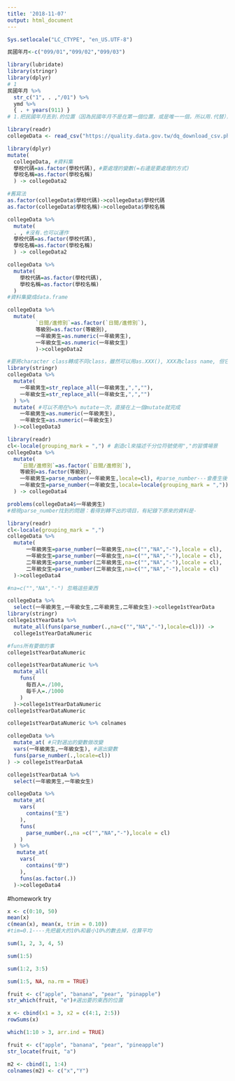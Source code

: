 ```yaml
---
title: '2018-11-07'
output: html_document
---
```


```r
Sys.setlocale("LC_CTYPE", "en_US.UTF-8")
```

```r
民國年月<-c("099/01","099/02","099/03")

library(lubridate)
library(stringr)
library(dplyr)
# 1
民國年月 %>%     
  str_c("1", . ,"/01") %>%
  ymd %>%
  { . + years(911) }
# 1.把民國年月丟到.的位置（因為民國年月不是在第一個位置，或是唯一一個，所以用.代替），可以不用暫存，又被丟到下一行執行程式；2.%>%---是把上一個程式結果直接丟到一行的程式；3.如果要往下丟的步驟不是函數，則用{.}把運算式子括起來，並以.代替上一行的答案。
```

```r
library(readr)
collegeData <- read_csv("https://quality.data.gov.tw/dq_download_csv.php?nid=6231&md5_url=dda8fca407131483c1d8cbf3d61cf793")
```
```r
library(dplyr)
mutate(
  collegeData, #資料集
  學校代碼=as.factor(學校代碼), #要處理的變數(=右邊是要處理的方式)
  學校名稱=as.factor(學校名稱)
  ) -> collegeData2
```

```r
#舊寫法
as.factor(collegeData$學校代碼)->collegeData$學校代碼
as.factor(collegeData$學校名稱)->collegeData$學校名稱
```

```r
collegeData %>%
  mutate(
  . , #沒有.也可以運作
  學校代碼=as.factor(學校代碼),
  學校名稱=as.factor(學校名稱)
  ) -> collegeData2
```
```r
collegeData %>%
  mutate(
    學校代碼=as.factor(學校代碼),
    學校名稱=as.factor(學校名稱)
  )
#資料集變成data.frame
```

```r
collegeData %>%
  mutate(
         `日間∕進修別`=as.factor(`日間∕進修別`),
         等級別=as.factor(等級別),
         一年級男生=as.numeric(一年級男生),
         一年級女生=as.numeric(一年級女生)
         )->collegeData2
```
```r
#要將character class轉成不同class，雖然可以用as.XXX(), XXX為class name, 但它有時會判斷失敗，而把該筆資料轉成NA。（因為有， 所以辨別不出數字）
library(stringr)
collegeData %>%
  mutate(
    一年級男生=str_replace_all(一年級男生,",",""),
    一年級女生=str_replace_all(一年級女生,",","")
  ) %>%
  mutate( #可以不用在%>% mutate一次，直接在上一個mutate就完成
    一年級男生=as.numeric(一年級男生),
    一年級女生=as.numeric(一年級女生)
  )->collegeData3
```

```r
library(readr)
cl<-locale(grouping_mark = ",") # 創造cl來描述千分位符號使用","的習慣場景
collegeData %>% 
  mutate(
    `日間∕進修別`=as.factor(`日間∕進修別`),
    等級別=as.factor(等級別),
    一年級男生=parse_number(一年級男生,locale=cl), #parse_number---會產生後面有problem的紀錄
    一年級女生=parse_number(一年級女生,locale=locale(grouping_mark = ","))
  ) -> collegeData4
```

```r
problems(collegeData4$一年級男生)
#檢視parse_number找到的問題：看得到轉不出的項目，有紀錄下原來的資料是-
```


```r
library(readr)
cl<-locale(grouping_mark = ",")
collegeData %>%
  mutate(
      一年級男生=parse_number(一年級男生,na=c("","NA","-"),locale = cl),
      一年級女生=parse_number(一年級女生,na=c("","NA","-"),locale = cl),
      二年級男生=parse_number(二年級男生,na=c("","NA","-"),locale = cl),
      二年級女生=parse_number(二年級女生,na=c("","NA","-"),locale = cl)
  )->collegeData4

#na=c("","NA","-") 忽略這些東西
```

```r
collegeData %>%
  select(一年級男生,一年級女生,二年級男生,二年級女生)->college1stYearData
library(stringr)
college1stYearData %>%
  mutate_all(funs(parse_number(.,na=c("","NA","-"),locale=cl))) ->
  college1stYearDataNumeric

#funs所有要做的事
college1stYearDataNumeric
```
```r
college1stYearDataNumeric %>%
  mutate_all(
    funs(
      每百人=./100,
      每千人=./1000
    )
  )->college1stYearDataNumeric
college1stYearDataNumeric

college1stYearDataNumeric %>% colnames
```

```r
collegeData %>% 
  mutate_at( #只對選出的變數做改變
  vars(一年級男生,一年級女生), #選出變數
  funs(parse_number(.,locale=cl))
) -> college1stYearDataA

college1stYearDataA %>%
  select(一年級男生,一年級女生)
```

```r
collegeData %>%
  mutate_at(
    vars(
      contains("生")
    ),
    funs(
      parse_number(.,na =c("","NA","-"),locale = cl)
    )
  ) %>%
   mutate_at(
    vars(
      contains("學")
    ),
    funs(as.factor(.))
  )->collegeData4

```


#homework try

```r
x <- c(0:10, 50)
mean(x)
c(mean(x), mean(x, trim = 0.10))
#tim=0.1----先把最大的10%和最小10%的數去掉，在算平均

```
```r
sum(1, 2, 3, 4, 5)

sum(1:5)

sum(1:2, 3:5)

sum(1:5, NA, na.rm = TRUE)
```
```r
fruit <- c("apple", "banana", "pear", "pinapple")
str_which(fruit, "e")#選出要的東西的位置
```
```r
x <- cbind(x1 = 3, x2 = c(4:1, 2:5))
rowSums(x)
```

```r
which(1:10 > 3, arr.ind = TRUE)
```
```r
fruit <- c("apple", "banana", "pear", "pineapple")
str_locate(fruit, "a")
```
```r
m2 <- cbind(1, 1:4)
colnames(m2) <- c("x","Y")
```

